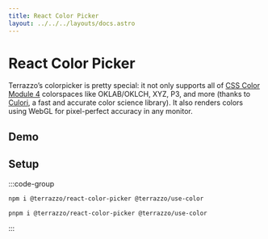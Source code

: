 ```yaml
---
title: React Color Picker
layout: ../../../layouts/docs.astro
---
```



# React Color Picker

Terrazzo’s colorpicker is pretty special: it not only supports all of [CSS Color Module 4](https://www.w3.org/TR/css-color-4/) colorspaces like OKLAB/OKLCH, XYZ, P3, and more (thanks to [Culori](https://culorijs.org/), a fast and accurate color science library). It also renders colors using WebGL for pixel-perfect accuracy in any monitor.

## Demo

<ColorPickerDemo client:only />

## Setup

:::code-group

```sh npm
npm i @terrazzo/react-color-picker @terrazzo/use-color
```

```sh pnpm
pnpm i @terrazzo/react-color-picker @terrazzo/use-color
```

:::
